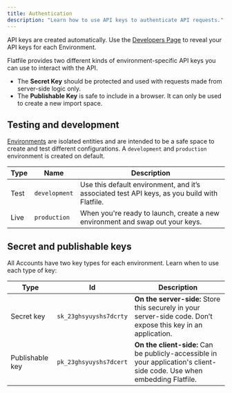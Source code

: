 ```yaml
---
title: Authentication
description: "Learn how to use API keys to authenticate API requests."
---
```


<Info>API keys are created automatically. Use the [Developers Page](https://dashboard.flatfile.com/developers) to reveal your API keys for each Environment.</Info>

Flatfile provides two different kinds of environment-specific API keys you can use to interact with the API.

- The **Secret Key** should be protected and used with requests made from server-side logic only.
- The **Publishable Key** is safe to include in a browser. It can only be used to create a new import space.



## Testing and development

<Tooltip tip="Learn more about Environments">[Environments](hello.com)</Tooltip> are isolated entities and are intended to be a safe space to create and test different configurations. A `development` and `production` environment is created on default.

| Type | Name | Description |
| --- | --- | --- |
| Test | `development` | Use this default environment, and it’s associated test API keys, as you build with Flatfile. |
| Live | `production` | When you're ready to launch, create a new environment and swap out your keys. |

## Secret and publishable keys

All Accounts have two key types for each environment. Learn when to use each type of key:

| Type | Id | Description |
| --- | --- | --- |
| Secret key | `sk_23ghsyuyshs7dcrty` | **On the server-side:** Store this securely in your server-side code. Don’t expose this key in an application. |
| Publishable key | `pk_23ghsyuyshs7dcert` | **On the client-side:** Can be publicly-accessible in your application's client-side code. Use when embedding Flatfile. |